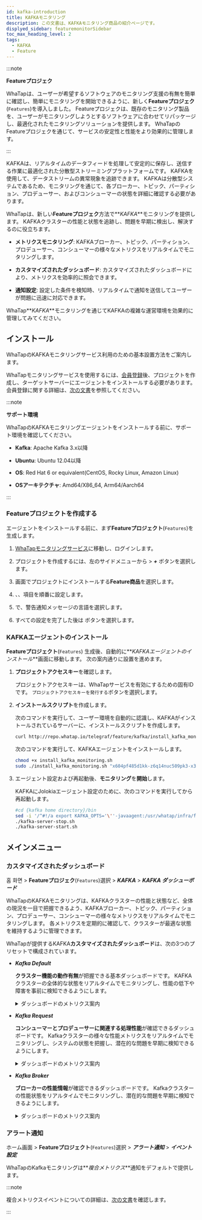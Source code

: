 ```yaml
---
id: kafka-introduction
title: KAFKAモニタリング
description: この文書は、KAFKAモニタリング商品の紹介ページです。
displyed_sidebar: featuremonitorSidebar
toc_max_heading_level: 2
tags:
  - KAFKA
  - Feature
---
```



:::note

**Featureプロジェク**<ScrollToLink anchor='feature-project' />

WhaTapは、ユーザーが希望するソフトウェアのモニタリング支援の有無を簡単に確認し、簡単にモニタリングを開始できるように、新しく**Featureプロジェク**(<code class='Features'>Features</code>)を導入しました。 Featureプロジェクは、既存のモニタリング製品を、ユーザーがモニタリングしようとするソフトウェアに合わせてリパッケージし、最適化されたモニタリングソリューションを提供します。 WhaTapのFeatureプロジェクを通じて、サービスの安定性と性能をより効果的に管理します。 

:::

KAFKAは、リアルタイムのデータフィードを処理して安定的に保存し、送信する作業に最適化された分散型ストリーミングプラットフォームです。 KAFKAを使用して、データストリームの異常現象を追跡できます。 KAFKAは分散型システムであるため、モニタリングを通じて、各ブローカー、トピック、パーティション、プロデューサー、およびコンシューマーの状態を詳細に確認する必要があります。 

WhaTapは、新しい**Featureプロジェク**方法で**_KAFKA_**モニタリングを提供します。 KAFKAクラスターの性能と状態を追跡し、問題を早期に検出し、解決するのに役立ちます。

- **メトリクスモニタリング**: KAFKAブローカー、トピック、パーティション、プロデューサー、コンシューマーの様々なメトリクスをリアルタイムでモニタリングします。

- **カスタマイズされたダッシュボード**: カスタマイズされたダッシュボードにより、メトリクスを効率的に照会できます。

- **通知設定**: 設定した条件を検知時、リアルタイムで通知を送信してユーザーが問題に迅速に対応できます。

WhaTap**_KAFKA_**モニタリングを通じてKAFKAの複雑な運営環境を効果的に管理してみてください。

## インストール

WhaTapのKAFKAモニタリングサービス利用のための基本設置方法をご案内します。 

WhaTapモニタリングサービスを使用するには、[会員登録](https://www.whatap.io/ja/signup/)後、プロジェクトを作成し、ターゲットサーバーにエージェントをインストールする必要があります。 会員登録に関する詳細は、[次の文書](../account/account-manage)を参照してください。 

:::note 

**サポート環境**<ScrollToLink anchor='kafka-supported-env' />

WhaTapのKAFKAモニタリングエージェントをインストールする前に、サポート環境を確認してください。 

- **Kafka**: Apache Kafka 3.x以降

- **Ubuntu**: Ubuntu 12.04以降

- **OS**: Red Hat 6 or equivalent(CentOS, Rocky Linux, Amazon Linux)

- **OSアーキテクチャ**: Amd64/X86_64, Arm64/Aarch64

:::

### Featureプロジェクトを作成する

エージェントをインストールする前に、まず**Featureプロジェクト**(<code class='Features'>Features</code>)を生成します。

1. [WhaTapモニタリングサービス](https://service.whatap.io)に移動し、ログインします。

2. プロジェクトを作成するには、左のサイドメニューから<Cmdname sid="BTN07332" className="uitext" /> > **_+_** <Cmdname sid='BTN06696' className='uitext'/>ボタンを選択します。

3. <Cmdname sid="TTL07073" className="uitext" />画面でプロジェクトにインストールする**Feature商品**を選択します。

4. <Cmdname sid="project_name" className="uitext" />、<Cmdname sid="data_server_region" className="uitext" />、<Cmdname sid="project_time_zone" className="uitext" />項目を順番に設定します。

   <ImgLang img='create-project-v3.png' desc='プロジェクトの生成'/>

5. <Cmdname sid="TTL07727" className="uitext" />で、警告通知メッセージの言語を選択します。

6. すべての設定を完了した後は <Cmdname sid="creating_a_project" className="uitext" /> ボタンを選択します。

### KAFKAエージェントのインストール

**Featureプロジェクト**(<code class='Features'>Features</code>) 生成後、自動的に**_KAFKAエージェントのインストール_**画面に移動します。 次の案内通りに設置を進めます。 

1. **プロジェクトアクセスキー**を確認します。 

   プロジェクトアクセスキーは、WhaTapサービスを有効にするための固有IDです。 <code class='my'>プロジェクトアクセスキーを発行する</code>ボタンを選択します。 

2. **インストールスクリプト**を作成します。 

   次のコマンドを実行して、ユーザー環境を自動的に認識し、KAFKAがインストールされているサーバーに、インストールスクリプトを作成します。 

   ```bash
   curl http://repo.whatap.io/telegraf/feature/kafka/install_kafka_monitoring.sh -o install_kafka_monitoring.sh
   ```

   次のコマンドを実行して、KAFKAエージェントをインストールします。

   ```bash
   chmod +x install_kafka_monitoring.sh
   sudo ./install_kafka_monitoring.sh "x604pf485d1kk-z6q14nuc509pk3-x39moealrfodum" "13.124.11.223/13.209.172.35"
   ```

3. エージェント設定および再起動後、**モニタリング**を**開始**します。  

   KAFKAにJolokiaエージェント設定のために、次のコマンドを実行してから再起動します。

   ```bash
   #cd {kafka home directory}/bin
   sed -i '/^#!/a export KAFKA_OPTS='\''-javaagent:/usr/whatap/infra/feature/jolokia-agent-jvm-2.0.1-javaagent.jar=port=8778,host=127.0.0.1'\''' kafka-server-start.sh
   ./kafka-server-stop.sh
   ./kafka-server-start.sh
   ```

## メインメニュー

### カスタマイズされたダッシュボード

홈 화면 > **Featureプロジェク**(<code class='Features'>Features</code>)選択 > **_KAFKA_** > **_KAFKA ダッシューボード_**

WhaTapのKAFKAモニタリングは、KAFKAクラスターの性能と状態など、全体の現況を一目で把握できるよう、KAFKAブローカー、トピック、パーティション、プロデューサー、コンシューマーの様々なメトリクスをリアルタイムでモニタリングします。 各メトリクスを定期的に確認して、クラスターが最適な状態を維持するように管理できます。

WhaTapが提供するKAFKA**カスタマイズされたダッシュボード**は、次の3つのプリセットで構成されています。 

- **_Kafka Default_**

  **クラスター機能の動作有無**が把握できる基本ダッシュボードです。 KAFKAクラスターの全体的な状態をリアルタイムでモニタリングし、性能の低下や障害を事前に検知できるようにします。

  <details>
  <summary>ダッシュボードのメトリクス案内</summary>

  ##### Kafka Overview

  - **_Active Controller Count_**: 現在アクティブなコントローラーの数です。 コントローラーはKafkaクラスターでパーティションㅡリーダーとレプリケーションを管理します。 通常、1つのアクティブコントローラーが存在します。

  - **_Brokers Online_**: オンライン状態のブローカーの数です。 ブローカーは、メッセージを保存し、クライアントのリクエストを処理する役割を果たします。

  - **_Online Partitions_**: オンライン状態のパーティション数です。 各トピックは複数のパーティションに分けられ、各パーティションは複数のブローカーにわたって保存されます。

  - **_Preferred Replica Imbalance_**:好まれるレプリカの不均衡を示します。 この値が高いと、特定のブローカーにレプリカが集中していることを意味します。

  - **_Under Replicated Partitions_**: レプリケートされていないパーティションの数です。 この値がゼロでない場合、データ損失のリスクがあります。

  - **_Leader Count per Broker_**: 各ブローカーごとのリーダーパーティションの数を示します。 リーダーパーティションは、クライアントのリクエストを直接処理するパーティションです。

  - **_Unclean Leader Elections_**: 異常なリーダー選出の数です。 この値が高いと、クラスターの安定性に問題がある可能性があります。

  - **_Under min ISR Partitions_**: 最小ISR(同期されたレプリカ) 以下のパーティション数です。 ISRはデータの耐久性を保障します。

  - **_Offline Partitions Count_**: オフライン状態のパーティション数です。 パーティションがオフラインの場合、そのパーティションのデータにアクセスできません。

  - **_Broker Network Throughput_** `BytesOutPerSec`/`BytesInPerSec`: ブローカーのネットワーク処理量を示します。 1秒あたりの送信/受信バイト数をグラフで表示します。

  ##### Java Virtual Machine

  - **_CPU Usage_**: JVMのCPU使用率を示します。 CPU使用率が高いと、性能に影響を及ぼす可能性があります。

  - **_JVM Memory Used_**: JVMが使用中のメモリ量を示します。 周期的にメモリが増加し、Garbage Collection(GC) 後に減少するパターンを示します。

  - **_Time Spent in GC_**: Garbage Collection(GC)に費やされた時間を示します。 GC時間の増加が性能低下につながる可能性があります。

  ##### Linux Disk I/O

  - **_Linux Disk Read Bytes_**: ディスク読み取りバイト数を示します。 ディスクの読み取り/書き込み量が高いと、I/Oのボトルネックが生じる可能性があります。

  - **_Linux Disk Write Bytes_**: ディスク書き込みバイト数を示します。 読み取りと同様に、書き込み量が高いと、性能に影響を及ぼす可能性があります。

  </details>

- **_Kafka Request_**

  **コンシューマーとプロデューサーに関連する処理性能**が確認できるダッシュボードです。 Kafkaクラスターの様々な性能メトリクスをリアルタイムでモニタリングし、システムの状態を把握し、潜在的な問題を早期に検知できるようにします。

  <details>
  <summary>ダッシュボードのメトリクス案内</summary>

  ##### Processing Performance

  - **_Messages In_**: クラスター全体で1秒あたりに受信されるメッセージの数を示します。

  - **_Messages In per Broker_**: 各ブローカーごとに1秒あたりに受信されるメッセージの数を示します。

  - **_Bytes In_**: クラスター全体で1秒あたりに受信されるバイト数を示します。

  - **_Bytes In per Broker_**: 各ブローカーごとに1秒あたりに受信されるバイトの数を示します。

  - **_Request Queue Size_**: 現在処理されていないリクエストが、待機中のキューのサイズを示します。 キューのサイズが大きくなると、応答時間が長くなる可能性があります。

  - **_Response Queue Size_**: 応答待ちのリクエストが待機中のキューのサイズを示します。 キューのサイズが大きくなると、遅延が発生する可能性があります。

  - **_Network Processor Avg Usage Percent_**: ネットワークプロセッサの平均使用率を示します。 ネットワーク関連作業の負荷を示します。

  - **_Request Handler Avg Percent_**: リクエストプロセッサの平均使用率を示します。 リクエスト処理に対する負荷を示します。

  ##### Requests

  - **_Produce Request Per Sec_**: 1秒あたりに生成されるプロデューサーリクエストの数を示します。 高い値は、多くのデータがブローカーに送信されていることを意味します。

  - **_Consume Fetch Request Per Sec_**: 1秒あたりに生成されるコンシューマーのfetchリクエスト数を示します。 高い値は、多くのデータがコンシューマーに送信されていることを意味します。

  - **_Broker Fetch Request Per Sec_**: ブローカー間のfetchリクエスト数を示します。 データコピー用の内部トラフィックを表示します。

  - **_All Request Per Sec Across All Brokers_**: すべてのブローカーで処理される1秒あたりのリクエスト数を示します。 クラスター全体のリクエスト負荷を示します。

  ##### Errors

  - **_Errors Per Sec_**: 1秒あたりに発生するエラー数を示します。 エラー数が多い場合、システムの安定性に問題がある可能性があります。

  ##### Offset Commit

  - **_Offset Commit Request Per Sec_**: 1秒あたりにコミットされるオフセットリクエストの数を示します。 オフセットコミットは、コンシューマーグループがメッセージを処理した位置を示します。

  ##### Metadata

  - **_Metadata Request Per Sec_**: 1秒あたりのメタデータのリクエスト数を示します。 メタデータのリクエストは、ブローカーとパーティション情報に対するリクエストを意味します。

  ##### Topic

  - **_IsrShrinks per Sec_**: 1秒あたりのISR(同期化されたレプリカ) 縮小イベントの数を示します。 ISRが縮小されると、データの耐久性に問題が発生する可能性があります。

  - **_IsrExpands per Sec_**: 1秒あたりのISR拡張イベント数を示します。 ISRが拡張されると、データの耐久性が向上する可能性があります。

  - **_Log size per Topic_**: トピックごとのログサイズを示します。 トピックデータのサイズを示します。

  - **_Log size per Broker_**: ブローカーごとのログサイズを示します。 ブローカーに保存されているデータのサイズを示します。

  ##### Consume Lag

  - **_Lag_**: メッセージ消費の遅延を示します。 プロデューサーがメッセージを書き込む速度より、コンシューマーがメッセージを読み取る速度が遅い時に発生します。

  </details>

- **_Kafka Broker_** 

  **ブローカーの性能情報**が確認できるダッシュボードです。 Kafkaクラスターの性能状態をリアルタイムでモニタリングし、潜在的な問題を早期に検知できるようにします。

  <details>
  <summary>ダッシュボードのメトリクス案内</summary>

  ##### Broker Performance - Produce

  - **_Producer - RequestQueueTimeMs_**: プロデューサーのリクエストがキューに待機する時間をミリ秒(ms) 単位で表示します。 キューの待ち時間が長くなると、性能の低下が発生する可能性があります。

  - **_Producer - LocalTimeMs_**: プロデューサーリクエストがローカルのブローカーで処理される時間をミリ秒単位で表示します。

  - **_Producer - RemoteTimeMs_**: プロデューサーリクエストがリモートブローカーに送信され、処理される時間をミリ秒単位で表示します。

  - **_Producer - ResponseQueueTimeMs_**: プロデューサーリクエストの応答が、キューに待機する時間をミリ秒単位で表示します。

  - **_Producer - ResponseSendTimeMs_**: プロデューサーリクエストの応答がクライアントに送信される時間をミリ秒単位で表示します。

  ##### Broker Performance - Consume

  - **_Consumer - RequestQueueTimeMs_**: コンシューマーリクエストがキューに待機する時間をミリ秒単位で表示します。

  - **_Consumer - LocalTimeMs_**: コンシューマーリクエストがローカルブローカーで処理される時間をミリ秒単位で表示します。

  - **_Consumer - RemoteTimeMs_**: コンシューマーリクエストがリモートブローカーに送信され、処理される時間をミリ秒単位で表示します。

  - **_Consumer - ResponseQueueTimeMs_**: コンシューマーリクエストの応答がキューに待機する時間をミリ秒単位で表示します。

  - **_Consumer - ResponseSendTimeMs_**: コンシューマーリクエストの応答がクライアントに送信される時間をミリ秒単位で表示します。

  ##### Broker Performance - Fetch Follower

  - **_FetchFollower - RequestQueueTimeMs_**: フォロワーブローカーのfetchリクエストがキューに待機する時間をミリ秒単位で表示します。

  - **_FetchFollower - LocalTimeMs_**: フォロワーブローカーのfetchリクエストがローカルブローカーで処理される時間をミリ秒単位で表示します。

  - **_FetchFollower - RemoteTimeMs_**: フォロワーブローカーのfetchリクエストがリモートブローカーに送信され、処理される時間をミリ秒単位で表示します。

  - **_FetchFollower - ResponseQueueTimeMs_**: フォロワーブローカーのfetchリクエストの応答がキューに待機する時間をミリ秒単位で表示します。

  - **_FetchFollower - ResponseSendTimeMs_**: フォロワーブローカーのfetchリクエストの応答がクライアントに送信される時間をミリ秒単位で表示します。

  ##### ZooKeeper

  - **_ZooKeeper Request Latency_**: ZooKeeperリクエストの遅延時間を表示します。 高い遅延時間は、ZooKeeperの性能低下を示すことがあります。

  - **_ZooKeeper Connections per sec_**: 1秒あたりにZooKeeperに生成される接続数を表示します。

  - **_ZooKeeper Expired Connections per sec_**: 1秒あたりに満了したZooKeeper接続数を表示します。 接続のアクティブ期限は、セッションのタイムアウトなどで発生する可能性があります。

  - **_ZooKeeper auth failures per sec_**: 1秒あたりにZooKeeper認証の失敗回数を表示します。 認証の失敗が多い場合は、セキュリティや設定エラーに問題がある可能性があります。

  - **_ZooKeeper disconnects per sec_**: 1秒あたりのZooKeeper接続が切断された回数を表示します。 接続が頻繁に切れると、ネットワークやZooKeeperサーバーの性能に問題がある可能性があります。

  </details>

### アラート通知

ホーム画面 > **Featureプロジェクト**(<code class='Features'>Features</code>)選択 > **_アラート通知_** > **_イベント設定_**

WhaTapのKafkaモニタリングは**_複合メトリクス_**通知をデフォルトで提供します。 

:::note 

複合メトリクスイベントについての詳細は、[次の文書](https://docs.whatap.io/server/metric-warning-notice#composite-metrics-event)を確認します。 

:::
